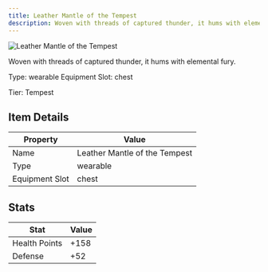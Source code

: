 ```yaml
---
title: Leather Mantle of the Tempest
description: Woven with threads of captured thunder, it hums with elemental fury
---
```


<div className="flex items-start gap-6 mb-8">
  <div className="flex-shrink-0">
    <img src="/assets/resources/crafting/light_armour/chest/tempest_chest.png" alt="Leather Mantle of the Tempest" className="w-24 h-24 border rounded-lg" />
  </div>
  <div className="flex-1">
    <div className="space-y-2">
      <p className="text-lg text-muted-foreground">Woven with threads of captured thunder, it hums with elemental fury.</p>
      <div className="flex flex-wrap gap-4 text-sm">
        <span className="px-2 py-1 bg-green-100 dark:bg-green-900 rounded-md">
          Type: wearable
        </span>
        <span className="px-2 py-1 bg-purple-100 dark:bg-purple-900 rounded-md">
          Equipment Slot: chest
        </span>
      </div>
      <p className="text-sm font-medium">Tier: Tempest</p>
    </div>
  </div>
</div>

## Item Details
| Property | Value |
|----------|-------|
| Name | Leather Mantle of the Tempest |
| Type | wearable |
| Equipment Slot | chest |

## Stats
| Stat | Value |
|------|-------|
| Health Points | +158 |
| Defense | +52 |

